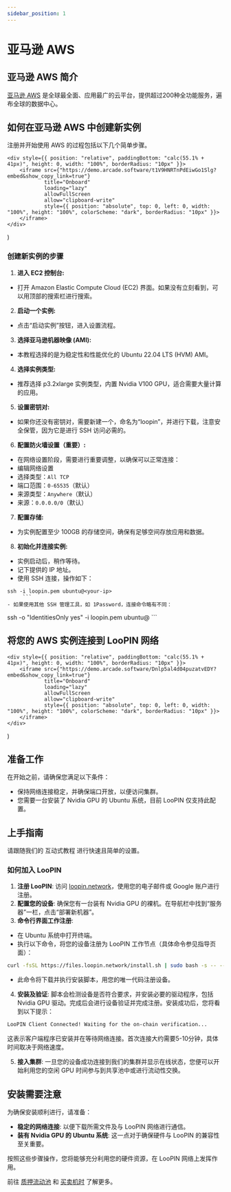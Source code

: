 ```yaml
---
sidebar_position: 1
---
```


# 亚马逊 AWS

## 亚马逊 AWS 简介

[亚马逊 AWS](https://aws.amazon.com/) 是全球最全面、应用最广的云平台，提供超过200种全功能服务，遍布全球的数据中心。

## 如何在亚马逊 AWS 中创建新实例

注册并开始使用 AWS 的过程包括以下几个简单步骤。

    <div style={{ position: "relative", paddingBottom: "calc(55.1% + 41px)", height: 0, width: "100%", borderRadius: "10px" }}>
        <iframe src={"https://demo.arcade.software/t1V9HNRTnPdEiwGo1Slg?embed&show_copy_link=true"}
                title="Onboard"
                loading="lazy"
                allowFullScreen
                allow="clipboard-write"
                style={{ position: "absolute", top: 0, left: 0, width: "100%", height: "100%", colorScheme: "dark", borderRadius: "10px" }}>
        </iframe>
    </div>
)

<ArcadeAWS/>

### 创建新实例的步骤

1. **进入 EC2 控制台:**
- 打开 Amazon Elastic Compute Cloud (EC2) 界面。如果没有立刻看到，可以用顶部的搜索栏进行搜索。
2. **启动一个实例:**
- 点击“启动实例”按钮，进入设置流程。
3. **选择亚马逊机器映像 (AMI):**
- 本教程选择的是为稳定性和性能优化的 Ubuntu 22.04 LTS (HVM) AMI。
4. **选择实例类型:**
- 推荐选择 p3.2xlarge 实例类型，内置 Nvidia V100 GPU，适合需要大量计算的应用。
5. **设置密钥对:**
- 如果你还没有密钥对，需要新建一个，命名为“loopin”，并进行下载，注意安全保管，因为它是进行 SSH 访问必需的。
6. **配置防火墙设置（重要）:**
- 在网络设置阶段，需要进行重要调整，以确保可以正常连接：
 - 编辑网络设置
 - 选择类型：`All TCP`
 - 端口范围：`0-65535`（默认）
 - 来源类型：`Anywhere`（默认）
 - 来源：`0.0.0.0/0`（默认）
7. **配置存储:**
- 为实例配置至少 100GB 的存储空间，确保有足够空间存放应用和数据。
8. **初始化并连接实例:**
- 实例启动后，稍作等待。
- 记下提供的 IP 地址。
- 使用 SSH 连接，操作如下：
```
ssh -i loopin.pem ubuntu@<your-ip>
     ```
- 如果使用其他 SSH 管理工具，如 1Password，连接命令略有不同：
```
ssh -o "IdentitiesOnly yes" -i loopin.pem ubuntu@<your-ip>
     ```

## 将您的 AWS 实例连接到 LooPIN 网络

    <div style={{ position: "relative", paddingBottom: "calc(55.1% + 41px)", height: 0, width: "100%", borderRadius: "10px" }}>
        <iframe src={"https://demo.arcade.software/Dnlp5al4d04puzatvEDY?embed&show_copy_link=true"}
                title="Onboard"
                loading="lazy"
                allowFullScreen
                allow="clipboard-write"
                style={{ position: "absolute", top: 0, left: 0, width: "100%", height: "100%", colorScheme: "dark", borderRadius: "10px" }}>
        </iframe>
    </div>
)

<ArcadeOnboard/>

## 准备工作

在开始之前，请确保您满足以下条件：

- 保持网络连接稳定，并确保端口开放，以便访问集群。
- 您需要一台安装了 Nvidia GPU 的 Ubuntu 系统，目前 LooPIN 仅支持此配置。

## 上手指南

请跟随我们的 互动式教程 进行快速且简单的设置。

### 如何加入 LooPIN

1. **注册 LooPIN**: 访问 [loopin.network](https://loopin.network)，使用您的电子邮件或 Google 账户进行注册。
2. **配置您的设备**: 确保您有一台装有 Nvidia GPU 的裸机。在导航栏中找到“服务器”一栏，点击“部署新机器”。
3. **命令行界面工作注册**:
 - 在 Ubuntu 系统中打开终端。
 - 执行以下命令，将您的设备注册为 LooPIN 工作节点（具体命令参见指导页面）：
```bash
curl -fsSL https://files.loopin.network/install.sh | sudo bash -s -- --code <your-unique-code>
```
 - 此命令将下载并执行安装脚本，用您的唯一代码注册设备。
4. **安装及验证**: 脚本会检测设备是否符合要求，并安装必要的驱动程序，包括 Nvidia GPU 驱动。完成后会进行设备验证并完成注册。安装成功后，您将看到以下提示：
```bash
LooPIN Client Connected! Waiting for the on-chain verification...
```
这表示客户端程序已安装并在等待网络连接。首次连接大约需要5-10分钟，具体时间取决于网络速度。

5. **接入集群**: 一旦您的设备成功连接到我们的集群并显示在线状态，您便可以开始利用您的空闲 GPU 时间参与到共享池中或进行流动性交换。

## 安装需要注意

为确保安装顺利进行，请准备：

- **稳定的网络连接**: 以便下载所需文件及与 LooPIN 网络进行通信。
- **装有 Nvidia GPU 的 Ubuntu 系统**: 这一点对于确保硬件与 LooPIN 的兼容性至关重要。

按照这些步骤操作，您将能够充分利用您的硬件资源，在 LooPIN 网络上发挥作用。

前往 [质押流动池](docs/quick-start/liquidity.mdx) 和 [买卖机时](docs/quick-start/swap.mdx) 了解更多。